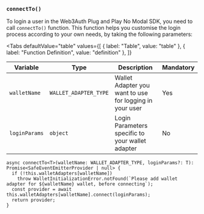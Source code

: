 
### `connectTo()`

To login a user in the Web3Auth Plug and Play No Modal SDK, you need to call `connectTo()` function. This function helps you customise the login
process according to your own needs, by taking the following parameters:

<Tabs
  defaultValue="table"
  values={[
    { label: "Table", value: "table" },
    { label: "Function Definition", value: "definition" },
  ]}
>

<TabItem value="table">

| Variable      | Type                  | Description                                             | Mandatory |
| ------------- | --------------------- | ------------------------------------------------------- | --------- |
| `walletName`  | `WALLET_ADAPTER_TYPE` | Wallet Adapter you want to use for logging in your user | Yes       |
| `loginParams` | `object`              | Login Parameters specific to your wallet adapter        | No        |

</TabItem>

<TabItem value="definition">

```tsx
async connectTo<T>(walletName: WALLET_ADAPTER_TYPE, loginParams?: T): Promise<SafeEventEmitterProvider | null> {
  if (!this.walletAdapters[walletName])
    throw WalletInitializationError.notFound(`Please add wallet adapter for ${walletName} wallet, before connecting`);
  const provider = await this.walletAdapters[walletName].connect(loginParams);
  return provider;
}
```

</TabItem>

</Tabs>
